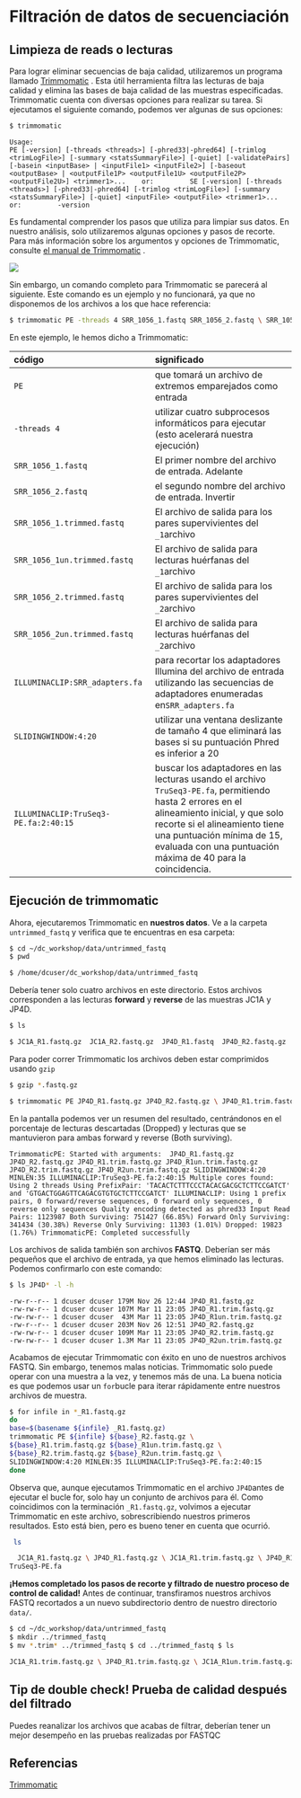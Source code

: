 # Filtración de datos de secuenciación

## Limpieza de reads o lecturas

Para lograr eliminar secuencias de baja calidad, utilizaremos un programa llamado [Trimmomatic](http://www.usadellab.org/cms/?page=trimmomatic) . Esta útil herramienta filtra las lecturas de baja calidad y elimina las bases de baja calidad de las muestras especificadas. Trimmomatic cuenta con diversas opciones para realizar su tarea. Si ejecutamos el siguiente comando, podemos ver algunas de sus opciones:

``` bash
$ trimmomatic
```

```         
Usage:         
PE [-version] [-threads <threads>] [-phred33|-phred64] [-trimlog <trimLogFile>] [-summary <statsSummaryFile>] [-quiet] [-validatePairs] [-basein <inputBase> | <inputFile1> <inputFile2>] [-baseout <outputBase> | <outputFile1P> <outputFile1U> <outputFile2P> <outputFile2U>] <trimmer1>...    or:         SE [-version] [-threads <threads>] [-phred33|-phred64] [-trimlog <trimLogFile>] [-summary <statsSummaryFile>] [-quiet] <inputFile> <outputFile> <trimmer1>...    or:         -version
```

Es fundamental comprender los pasos que utiliza para limpiar sus datos. En nuestro análisis, solo utilizaremos algunas opciones y pasos de recorte. Para más información sobre los argumentos y opciones de Trimmomatic, consulte [el manual de Trimmomatic](http://www.usadellab.org/cms/uploads/supplementary/Trimmomatic/TrimmomaticManual_V0.32.pdf) .

![](figures/03-03-01.png){fig-align="center"}

Sin embargo, un comando completo para Trimmomatic se parecerá al siguiente. Este comando es un ejemplo y no funcionará, ya que no disponemos de los archivos a los que hace referencia:

``` bash         
$ trimmomatic PE -threads 4 SRR_1056_1.fastq SRR_1056_2.fastq \ SRR_1056_1.trimmed.fastq SRR_1056_1un.trimmed.fastq \ SRR_1056_2.trimmed.fastq SRR_1056_2un.trimmed.fastq \               ILLUMINACLIP:SRR_adapters.fa SLIDINGWINDOW:4:20 ILLUMINACLIP:TruSeq3-PE.fa:2:40:15
```

En este ejemplo, le hemos dicho a Trimmomatic:

| código | significado |
|:---|:---|
| `PE` | que tomará un archivo de extremos emparejados como entrada |
| `-threads 4` | utilizar cuatro subprocesos informáticos para ejecutar (esto acelerará nuestra ejecución) |
| `SRR_1056_1.fastq` | El primer nombre del archivo de entrada. Adelante |
| `SRR_1056_2.fastq` | el segundo nombre del archivo de entrada. Invertir |
| `SRR_1056_1.trimmed.fastq` | El archivo de salida para los pares supervivientes del `_1`archivo |
| `SRR_1056_1un.trimmed.fastq` | El archivo de salida para lecturas huérfanas del `_1`archivo |
| `SRR_1056_2.trimmed.fastq` | El archivo de salida para los pares supervivientes del `_2`archivo |
| `SRR_1056_2un.trimmed.fastq` | El archivo de salida para lecturas huérfanas del `_2`archivo |
| `ILLUMINACLIP:SRR_adapters.fa` | para recortar los adaptadores Illumina del archivo de entrada utilizando las secuencias de adaptadores enumeradas en`SRR_adapters.fa` |
| `SLIDINGWINDOW:4:20` | utilizar una ventana deslizante de tamaño 4 que eliminará las bases si su puntuación Phred es inferior a 20 |
| `ILLUMINACLIP:TruSeq3-PE.fa:2:40:15` | buscar los adaptadores en las lecturas usando el archivo `TruSeq3-PE.fa`, permitiendo hasta 2 errores en el alineamiento inicial, y que solo recorte si el alineamiento tiene una puntuación mínima de 15, evaluada con una puntuación máxima de 40 para la coincidencia. |

## Ejecución de trimmomatic

Ahora, ejecutaremos Trimmomatic en **nuestros datos**. Ve a la carpeta `untrimmed_fastq` y verifica que te encuentras en esa carpeta:

``` bash    
$ cd ~/dc_workshop/data/untrimmed_fastq 
$ pwd 
```

``` bash        
$ /home/dcuser/dc_workshop/data/untrimmed_fastq 
```

Debería tener solo cuatro archivos en este directorio. Estos archivos corresponden a las lecturas **forward** y **reverse** de las muestras JC1A y JP4D.

``` bash        
$ ls 
```

```  bash       
$ JC1A_R1.fastq.gz  JC1A_R2.fastq.gz  JP4D_R1.fastq  JP4D_R2.fastq.gz  TruSeq3-PE.fa 
```

Para poder correr Trimmomatic los archivos deben estar comprimidos usando `gzip`

``` bash        
$ gzip *.fastq.gz
```

``` bash         
$ trimmomatic PE JP4D_R1.fastq.gz JP4D_R2.fastq.gz \ JP4D_R1.trim.fastq.gz  JP4D_R1un.trim.fastq.gz \ JP4D_R2.trim.fastq.gz  JP4D_R2un.trim.fastq.gz \ SLIDINGWINDOW:4:20 MINLEN:35 ILLUMINACLIP:TruSeq3-PE.fa:2:40:15 
```

En la pantalla podemos ver un resumen del resultado, centrándonos en el porcentaje de lecturas descartadas (Dropped) y lecturas que se mantuvieron para ambas forward y reverse (Both surviving).

```         
TrimmomaticPE: Started with arguments:  JP4D_R1.fastq.gz JP4D_R2.fastq.gz JP4D_R1.trim.fastq.gz JP4D_R1un.trim.fastq.gz JP4D_R2.trim.fastq.gz JP4D_R2un.trim.fastq.gz SLIDINGWINDOW:4:20 MINLEN:35 ILLUMINACLIP:TruSeq3-PE.fa:2:40:15 Multiple cores found: Using 2 threads Using PrefixPair: 'TACACTCTTTCCCTACACGACGCTCTTCCGATCT' and 'GTGACTGGAGTTCAGACGTGTGCTCTTCCGATCT' ILLUMINACLIP: Using 1 prefix pairs, 0 forward/reverse sequences, 0 forward only sequences, 0 reverse only sequences Quality encoding detected as phred33 Input Read Pairs: 1123987 Both Surviving: 751427 (66.85%) Forward Only Surviving: 341434 (30.38%) Reverse Only Surviving: 11303 (1.01%) Dropped: 19823 (1.76%) TrimmomaticPE: Completed successfully
```

Los archivos de salida también son archivos **FASTQ**. Deberían ser más pequeños que el archivo de entrada, ya que hemos eliminado las lecturas. Podemos confirmarlo con este comando:

``` bash
$ ls JP4D* -l -h 
```

```         
-rw-r--r-- 1 dcuser dcuser 179M Nov 26 12:44 JP4D_R1.fastq.gz 
-rw-rw-r-- 1 dcuser dcuser 107M Mar 11 23:05 JP4D_R1.trim.fastq.gz 
-rw-rw-r-- 1 dcuser dcuser  43M Mar 11 23:05 JP4D_R1un.trim.fastq.gz 
-rw-r--r-- 1 dcuser dcuser 203M Nov 26 12:51 JP4D_R2.fastq.gz 
-rw-rw-r-- 1 dcuser dcuser 109M Mar 11 23:05 JP4D_R2.trim.fastq.gz 
-rw-rw-r-- 1 dcuser dcuser 1.3M Mar 11 23:05 JP4D_R2un.trim.fastq.gz
```

Acabamos de ejecutar Trimmomatic con éxito en uno de nuestros archivos FASTQ. Sin embargo, tenemos malas noticias. Trimmomatic solo puede operar con una muestra a la vez, y tenemos más de una. La buena noticia es que podemos usar un `for`bucle para iterar rápidamente entre nuestros archivos de muestra.

``` bash
$ for infile in *_R1.fastq.gz 
do 
base=$(basename ${infile} _R1.fastq.gz) 
trimmomatic PE ${infile} ${base}_R2.fastq.gz \ 
${base}_R1.trim.fastq.gz ${base}_R1un.trim.fastq.gz \
${base}_R2.trim.fastq.gz ${base}_R2un.trim.fastq.gz \ 
SLIDINGWINDOW:4:20 MINLEN:35 ILLUMINACLIP:TruSeq3-PE.fa:2:40:15 
done 
```

Observa que, aunque ejecutamos Trimmomatic en el archivo `JP4D`antes de ejecutar el bucle for, solo hay un conjunto de archivos para él. Como coincidimos con la terminación `_R1.fastq.gz`, volvimos a ejecutar Trimmomatic en este archivo, sobrescribiendo nuestros primeros resultados. Esto está bien, pero es bueno tener en cuenta que ocurrió.

``` bash
 ls 
```

``` bash        
  JC1A_R1.fastq.gz \ JP4D_R1.fastq.gz \ JC1A_R1.trim.fastq.gz \ JP4D_R1.trim.fastq.gz \   JC1A_R1un.trim.fastq.gz \ JP4D_R1un.trim.fastq.gz \ JC1A_R2.fastq.gz \ JP4D_R2.fastq.gz  \       JC1A_R2.trim.fastq.gz \ JP4D_R2.trim.fastq.gz \ JC1A_R2un.trim.fastq.gz \ JP4D_R2un.trim.fastq.gz \ 
TruSeq3-PE.fa  
```


**¡Hemos completado los pasos de recorte y filtrado de nuestro proceso de control de calidad!** Antes de continuar, transfiramos nuestros archivos FASTQ recortados a un nuevo subdirectorio dentro de nuestro directorio `data/`.

``` bash        
$ cd ~/dc_workshop/data/untrimmed_fastq 
$ mkdir ../trimmed_fastq 
$ mv *.trim* ../trimmed_fastq $ cd ../trimmed_fastq $ ls 
```

``` bash        
JC1A_R1.trim.fastq.gz \ JP4D_R1.trim.fastq.gz \ JC1A_R1un.trim.fastq.gz \ JP4D_R1un.trim.fastq.gz \              JC1A_R2.trim.fastq.gz \ JP4D_R2.trim.fastq.gz \ JC1A_R2un.trim.fastq.gz \ JP4D_R2un.trim.fastq.gz  
```

::: callout-important
## Tip de double check! Prueba de calidad después del filtrado

Puedes reanalizar los archivos que acabas de filtrar, deberían tener un mejor desempeño en las pruebas realizadas por FASTQC
:::

## Referencias

[Trimmomatic](http://www.usadellab.org/cms/?page=trimmomatic)
